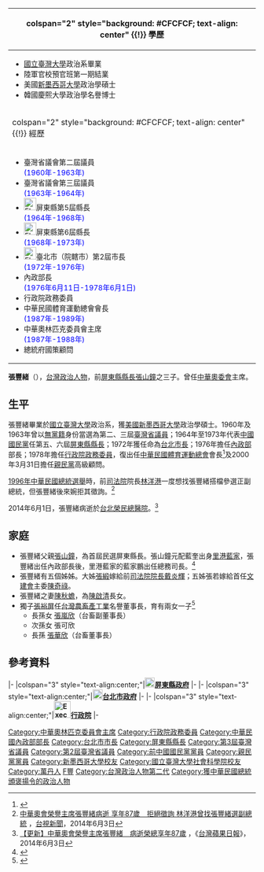 {{Infobox Officeholder
| name = 張豐緒
| image = 終身成就獎 張豐緒.jpg
| sex = 男
| office = {{ROC}}第14任[[中華民國內政部|內政部]]部長
| term_start = 1976年6月11日
| term_end = 1978年6月1日
| predecessor = [[林金生|林金生]] 
| successor = [[邱創煥|邱創煥]] 
| office2 = [[File:Flag_of_Taipei_City_1981-2010.svg|25px]][[臺北市|臺北市]]（院轄市）第2任[[臺北市市長|市長]]
| term_start2 = 1972年6月10日 
| term_end2 = 1976年6月11日
| predecessor2 = [[高玉樹|高玉樹]]
| successor2 = [[林洋港|林洋港]]
| office3 = [[File:Flag_of_Pingtung_County.svg|25px]][[屏東縣|屏東縣]]第4任[[屏東縣縣長|縣長]]
| term_start3 = 1964年6月2日
| term_end3 = 1972年6月10日
| predecessor3 = [[李世昌|李世昌]]
代理縣長沈奠國 1972年6月10日至1973年2月1日【successor3 = [[柯文福|柯文福]]
| birth_date = 1928年8月5日
| birth_place = {{TWN-JPN}}[[高雄州|高雄州]][[東港郡|東港郡]][[萬丹庄|萬丹庄]]
| death_date  = {{death date and age|2014|6|1|1928|8|5}}
| death_place = {{TWN}}[[台北市|台北市]][[台北榮民總醫院|台北榮民總醫院]]
| resting_place = {{TWN}}[[屏東縣|屏東縣]][[新園鄉|新園鄉]]張家墓園
| nationality = {{JPN-EMP}}（1928年–1945年）<br> {{ROC}}（1945年–2014年）
| spouse = 
| children = 
| party = [[無黨籍|無黨籍]](1960年－1964年)<br>{{kmt}}(1964年－2000年3月31日)<br>{{Pfp|19px}}(2000年3月31日－2014年6月1日)
| profession = 
| religion = 
| signature = 
| footnotes = 
}}
{| class="infobox bordered" style="width: 21em; font-size: 90%; text-align: left; float:right;" cellpadding="3"
|-
! colspan="2" style="background: #CFCFCF; text-align: center" {{!}} 學歷
|- 
| colspan="2" style="font-size: 90%" |<div style="text-align: left">
* [[國立臺灣大學|國立臺灣大學]]政治系畢業
* 陸軍官校預官班第一期結業
* 美國[[新墨西哥大學|新墨西哥大學]]政治學碩士
* 韓國慶熙大學政治學名譽博士
|-
! colspan="2" style="background: #CFCFCF; text-align: center" {{!}} 經歷
|- 
| colspan="2" style="font-size: 90%" |<div style="text-align: left">
* 臺灣省議會第二屆議員<br><span style="color: blue;">(1960年-1963年)</span>
* 臺灣省議會第三屆議員<br><span style="color: blue;">(1963年-1964年)</span>
* [[File:Flag_of_Pingtung_County.svg|25px]]屏東縣第5屆縣長<br><span style="color: blue;">(1964年-1968年)</span>
* [[File:Flag_of_Pingtung_County.svg|25px]]屏東縣第6屆縣長<br><span style="color: blue;">(1968年-1973年)</span>
* [[File:Flag_of_Taipei_City_1981-2010.svg|25px]]臺北市（院轄市）第2屆市長<br><span style="color: blue;">(1972年-1976年)</span>
* 內政部長<br><span style="color: blue;">(1976年6月11日-1978年6月1日)</span>
* 行政院政務委員
* 中華民國體育運動總會會長<br><span style="color: blue;">(1987年-1989年)</span>
* 中華奧林匹克委員會主席<br><span style="color: blue;">(1987年-1988年)</span>
* 總統府國策顧問
</div>
|}
'''張豐緒'''（{{bd|1928年|8月5日|2014年|6月1日|catIdx=Z張}}），[[台灣|台灣]][[政治人物|政治人物]]，前[[屏東縣縣長|屏東縣縣長]][[張山鐘|張山鐘]]之三子。曾任[[中華民國奧林匹克委員會|中華奧委會]]主席。

==生平==
張豐緒畢業於[[國立臺灣大學|國立臺灣大學]]政治系，獲[[美國|美國]][[新墨西哥大學|新墨西哥大學]]政治學碩士。1960年及1963年曾以[[無黨籍|無黨籍]]身份當選為第二、三屆[[臺灣省議員列表|臺灣省議員]]；1964年至1973年代表[[中國國民黨|中國國民黨]]任第五、六屆[[屏東縣縣長|屏東縣縣長]]；1972年獲任命為[[台北市長|台北市長]]；1976年擔任[[中華民國內政部|內政部]]部長；1978年擔任[[行政院|行政院]][[政務委員|政務委員]]，復出任[[中華民國體育運動總會|中華民國體育運動總會]]會長<ref>{{Cite web |url=http://www.tpa.gov.tw/Big5/Councilor/Councilor_view.asp?id=728&cid=2&urlID=20 |title=臺灣省諮議會議員簡介 張豐緒 |accessdate=2008-09-05 |archive-date=2014-02-22 |archive-url=https://web.archive.org/web/20140222064716/http://www.tpa.gov.tw/Big5/Councilor/Councilor_view.asp?id=728&cid=2&urlID=20 |dead-url=no }}</ref>及2000年3月31日擔任[[親民黨|親民黨]]高級顧問。

[[1996年中華民國總統選舉|1996年中華民國總統選舉]]時，前[[司法院|司法院]]院長[[林洋港|林洋港]]一度想找張豐緒搭檔參選正副總統，但張豐緒後來婉拒其徵詢。<ref>[http://www.ttv.com.tw/103/06/1030603/10306030018400H.htm 中華奧會榮譽主席張豐緒病逝 享年87歲　拒絕徵詢 林洋港曾找張豐緒選副總統] {{Wayback|url=http://www.ttv.com.tw/103/06/1030603/10306030018400H.htm |date=20140606205359 }}，[[台視新聞|台視新聞]]，2014年6月3日</ref>

2014年6月1日，張豐緒病逝於[[台北榮民總醫院|台北榮民總醫院]]。<ref>[http://www.appledaily.com.tw/realtimenews/article/new/20140603/409422/%E3%80%90%E6%9B%B4%E6%96%B0%E3%80%91%E4%B8%AD%E8%8F%AF%E5%A5%A7%E6%9C%83%E6%A6%AE%E8%AD%BD%E4%B8%BB%E5%B8%AD%E5%BC%B5%E8%B1%90%E7%B7%92%E3%80%80%E7%97%85%E9%80%9D%E6%A6%AE%E7%B8%BD%E4%BA%AB%E5%B9%B487%E6%AD%B2 【更新】中華奧會榮譽主席張豐緒　病逝榮總享年87歲] {{Wayback|url=http://www.appledaily.com.tw/realtimenews/article/new/20140603/409422/%E3%80%90%E6%9B%B4%E6%96%B0%E3%80%91%E4%B8%AD%E8%8F%AF%E5%A5%A7%E6%9C%83%E6%A6%AE%E8%AD%BD%E4%B8%BB%E5%B8%AD%E5%BC%B5%E8%B1%90%E7%B7%92%E3%80%80%E7%97%85%E9%80%9D%E6%A6%AE%E7%B8%BD%E4%BA%AB%E5%B9%B487%E6%AD%B2 |date=20140611043314 }}，《[[台灣蘋果日報|台灣蘋果日報]]》，2014年6月3日</ref>

==家庭==
* 張豐緒父親[[張山鐘|張山鐘]]，為首屆民選屏東縣長。張山鐘元配藍奎出身[[里港藍家|里港藍家]]，張豐緒出任內政部長後，里港藍家的藍家鵬出任總務司長。<ref>{{Cite web|url=https://www.moi.gov.tw/History_AdminTeams.aspx?n=1889&Tabs=1&MinisterSN=27&Minister_CSN=1699|title=內政部歷任部長：張豐緒|accessdate=2022-05-10|author=|work=[[內政部|內政部]]網站|language=zh-TW|archive-date=|archive-url= |dead-url=no}}</ref>
* 張豐緒有五個姊姊。大姊[[張緞|張緞]]嫁給前[[司法院院長|司法院院長]][[戴炎輝|戴炎輝]]；五姊張若嫁給首任[[文建會|文建會]]主委[[陳奇祿|陳奇祿]]。
* 張豐緒之妻[[陳秋蟾|陳秋蟾]]，為[[陳啟清|陳啟清]]長女。
*獨子[[張裕屏|張裕屏]]任[[台灣農畜產工業|台灣農畜產工業]]名譽董事長，育有兩女一子<ref>{{Cite web|url=https://www.gvm.com.tw/article.html?id=41240|title=張裕屏：姊弟三人聯手，肯定比我強|accessdate=2018-07-06|author=林珮萱|work=[[遠見雜誌|遠見雜誌]]|language=zh-TW|archive-date=2018-07-06|archive-url=https://web.archive.org/web/20180706161806/https://www.gvm.com.tw/article.html?id=41240|dead-url=no}}</ref>
**長孫女 [[張嵐欣|張嵐欣]]（台畜副董事長）
**次孫女 張可欣
**長孫 [[張華欣|張華欣]]（台畜董事長）

==參考資料== 
{{reflist}}

{{start box}}
{{s-gov|roc}}
|-
|colspan="3" style="text-align:center;"|'''[[File:Emblem_of_Pingtung_County.svg|20px]][[屏東縣政府|屏東縣政府]]'''
|-
{{s-before|[[李世昌_(政治人物)|李世昌]]}}
{{s-title|[[屏東縣縣長|屏東縣縣長]] <br><small>第五、六屆<br>1964年6月2日－1973年2月1日}}
{{s-after|[[柯文福|柯文福]]}}
|-
|colspan="3" style="text-align:center;"|'''[[File:Seal_of_Taipei_City_(1920-1981).svg|20px]][[台北市政府|台北市政府]]'''
|-
{{s-before|[[高玉樹|高玉樹]]}}
{{s-title|[[台北市市長|台北市市長]] <br><small>直轄市官派第二任<br>1972年6月10日－1976年6月11日}}
{{s-after|[[林洋港|林洋港]]}}
|-
|colspan="3" style="text-align:center;"|'''[[File:Executive_Yuan,ROC_LOGO.svg|34px]][[行政院|行政院]]'''
|-
{{s-before|[[林金生|林金生]]}}
{{s-title|[[中華民國內政部|內政部]][[中華民國內政部部長|部長]] <br><small>第十四任<br>1976年6月11日－1978年6月1日}}
{{s-after|[[邱創煥|邱創煥]]}}
{{end box}}
{{中華民國內政部長}}
{{臺北市市長}}
{{屏東縣縣長}}
{{DEFAULTSORT:Zhang張}}
[[Category:中華奧林匹克委員會主席|Category:中華奧林匹克委員會主席]]
[[Category:行政院政務委員|Category:行政院政務委員]]
[[Category:中華民國內政部部長|Category:中華民國內政部部長]]
[[Category:台北市市長|Category:台北市市長]]
[[Category:屏東縣縣長|Category:屏東縣縣長]]
[[Category:第3屆臺灣省議員|Category:第3屆臺灣省議員]]
[[Category:第2屆臺灣省議員|Category:第2屆臺灣省議員]]
[[Category:前中國國民黨黨員|Category:前中國國民黨黨員]]
[[Category:親民黨黨員|Category:親民黨黨員]]
[[Category:新墨西哥大學校友|Category:新墨西哥大學校友]]
[[Category:國立臺灣大學社會科學院校友|Category:國立臺灣大學社會科學院校友]]
[[Category:萬丹人|Category:萬丹人]]
[[Category:張姓|F豐]]
[[Category:台灣政治人物第二代|Category:台灣政治人物第二代]]
[[Category:獲中華民國總統頒褒揚令的政治人物|Category:獲中華民國總統頒褒揚令的政治人物]]